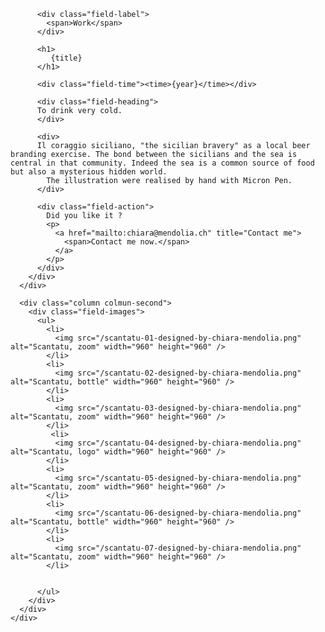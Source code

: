 

<Layout class="work" title={title}>
  <main class="region-content work">
    <div class="region">
      <div class="column column-first">
        <div class="field-body">

          <div class="field-label">
            <span>Work</span>
          </div>

          <h1>
             {title}
          </h1>

          <div class="field-time"><time>{year}</time></div>

          <div class="field-heading">
          To drink very cold.
          </div>

          <div>
          Il coraggio siciliano, "the sicilian bravery" as a local beer branding exercise. The bond between the sicilians and the sea is central in that community. Indeed the sea is a common source of food but also a mysterious hidden world.
            The illustration were realised by hand with Micron Pen.
          </div>

          <div class="field-action">
            Did you like it ?
            <p>
              <a href="mailto:chiara@mendolia.ch" title="Contact me">
                <span>Contact me now.</span>
              </a>
            </p>
          </div>
        </div>
      </div>

      <div class="column colmun-second">
        <div class="field-images">
          <ul>
            <li>
              <img src="/scantatu-01-designed-by-chiara-mendolia.png" alt="Scantatu, zoom" width="960" height="960" />
            </li>
            <li>
              <img src="/scantatu-02-designed-by-chiara-mendolia.png" alt="Scantatu, bottle" width="960" height="960" />
            </li>
            <li>
              <img src="/scantatu-03-designed-by-chiara-mendolia.png" alt="Scantatu, zoom" width="960" height="960" />
            </li>
             <li>
              <img src="/scantatu-04-designed-by-chiara-mendolia.png" alt="Scantatu, logo" width="960" height="960" />
            </li>
            <li>
              <img src="/scantatu-05-designed-by-chiara-mendolia.png" alt="Scantatu, zoom" width="960" height="960" />
            </li>
            <li>
              <img src="/scantatu-06-designed-by-chiara-mendolia.png" alt="Scantatu, bottle" width="960" height="960" />
            </li>
            <li>
              <img src="/scantatu-07-designed-by-chiara-mendolia.png" alt="Scantatu, zoom" width="960" height="960" />
            </li>


          </ul>
        </div>
      </div>
    </div>

  </main>
</Layout>
